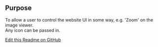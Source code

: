 ## Purpose
To allow a user to control the website UI in some way, e.g. 'Zoom' on the image viewer.\
Any icon can be passed in.


[Edit this Readme on GitHub](https://github.com/wellcomecollection/wellcomecollection.org/edit/main/common/views/components/Control/README.mdx)